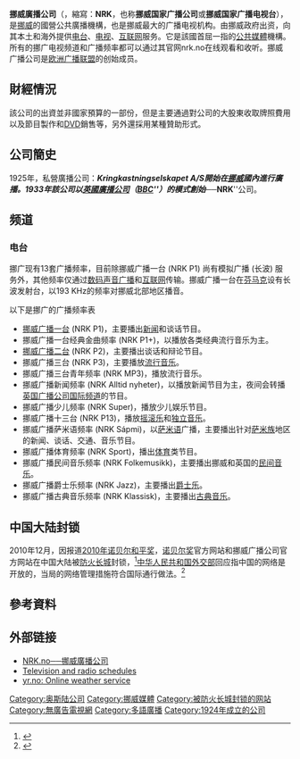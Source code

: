 <!--
{{For|the record label|NRK Sound Division}}
//-->
{{Infobox_Company |
 company_name = 挪威广播公司<br />Norsk rikskringkasting AS|
 company_logo = Norsk-rikskringkasting-Logo.svg |
 image = NRK marienlyst.JPG|
 image_caption = 挪威廣播公司總部|
 company_type = 公眾資助|
 foundation = 1924年 |
 location = {{NOR}}[[奧斯陸|奧斯陸]]|
 key_people = {{link-no|漢斯·貝耶卡斯|Hans-Tore Bjerkaas}} |
 num_employees = 大約3千4百多人(2004年)<ref>{{Cite web |url=http://medienorge.uib.no/main.cfm?ID=138&Medium=TV |title=Medienorge/Inst. for informasjon- og medievitenskap, Universitetet i Bergen |access-date=2008-02-08 |archive-date=2020-10-27 |archive-url=https://web.archive.org/web/20201027060922/http://medienorge.uib.no/main.cfm?ID=138&Medium=TV |dead-url=no }}</ref>|
 industry = [[廣播|廣播]]|
 owner = [[挪威政府|挪威政府]]|
 products = [[電視|電視]]、[[電臺|電臺]]、[[在線服務|在線服務]] |
 homepage = [http://www.nrk.no/ '''''www.nrk.no''''']|
}}

'''挪威廣播公司'''（{{lang-no|Norsk rikskringkasting}}，縮寫：'''NRK'''，也称'''挪威国家广播公司'''或'''挪威国家广播电视台'''），是[[挪威|挪威]]的國營公共廣播機構，也是挪威最大的广播电视机构。由挪威政府出资，向其本土和海外提供[[电台|电台]]、[[电视|电视]]、[[互联网|互联网]]服务。它是該國首屈一指的[[公共媒體|公共媒體]]機構。所有的挪广电视频道和广播频率都可以通过其官网nrk.no在线观看和收听。挪威广播公司是[[欧洲广播联盟|欧洲广播联盟]]的创始成员。

== 財經情況 ==
該公司的出資並非國家預算的一部份，但是主要通過對公司的大股東收取牌照費用以及節目製作和[[DVD|DVD]]銷售等，另外還採用某種贊助形式。

== 公司簡史 ==
1925年，私營廣播公司：'''''Kringkastningselskapet A/S'''''開始在[[挪威|挪威]]國內進行廣播。1933年該公司以[[英國廣播公司|英國廣播公司]]（''[[BBC|BBC]]''）的模式創始──'''''NRK'''''公司。

== 频道 ==

===电台===
挪广现有13套广播频率，目前除挪威广播一台 
(NRK P1) 尚有模拟广播 (长波) 服务外，其他频率仅通过[[数码声音广播|数码声音广播]]和[[互联网广播|互联网]]传输。挪威广播一台在[[芬马克|芬马克]]设有长波发射台，以193 KHz的频率对挪威北部地区播音。

以下是挪广的广播频率表
* [[挪威广播一台|挪威广播一台]] (NRK P1)，主要播出[[新闻|新闻]]和谈话节目。
* 挪威广播一台经典金曲频率 (NRK P1+)，以播放各类经典流行音乐为主。
* [[挪威广播二台|挪威广播二台]] (NRK P2)，主要播出谈话和辩论节目。
* 挪威广播三台 (NRK P3)，主要播放[[流行音乐|流行音乐]]。
* 挪威广播三台青年频率 (NRK MP3)，播放流行音乐。
* 挪威广播新闻频率 (NRK Alltid nyheter)，以播放新闻节目为主，夜间会转播[[英国广播公司国际频道|英国广播公司国际频道]]的节目。
* 挪威广播少儿频率 (NRK Super)，播放少儿娱乐节目。
* 挪威广播十三台 (NRK P13)，播放[[摇滚乐|摇滚乐]]和[[独立音乐|独立音乐]]。
* 挪威广播萨米语频率 (NRK Sápmi)，以[[萨米语|萨米语]]广播，主要播出针对[[萨米族|萨米族]]地区的新闻、谈话、交通、音乐节目。
* 挪威广播体育频率 (NRK Sport)，播出[[体育|体育]]类节目。
* 挪威广播民间音乐频率 (NRK Folkemusikk)，主要播出挪威和英国的[[民间音乐|民间音乐]]。
* 挪威广播爵士乐频率 (NRK Jazz)，主要播出[[爵士乐|爵士乐]]。
* 挪威广播古典音乐频率 (NRK Klassisk)，主要播出[[古典音乐|古典音乐]]。

== 中国大陆封锁 ==
2010年12月，因报道[[2010年诺贝尔和平奖|2010年诺贝尔和平奖]]，[[诺贝尔奖|诺贝尔奖]]官方网站和挪威广播公司官方网站在中国大陆被[[防火长城|防火长城]]封锁，<ref>{{cite news|url=http://www.swissinfo.ch/chi/detail/content.html?cid=28994292 |title=诺贝尔颁奖在即 中国封锁外媒 |work=法新社（中央社翻译） |publisher=瑞士资讯 |date=2010-12-09 |accessdate=2011-10-19}}</ref>[[中华人民共和国外交部|中华人民共和国外交部]]回应指中国的网络是开放的，当局的网络管理措施符合国际通行做法。<ref>{{cite news |url=http://news.southcn.com/i/2010-12/15/content_18451140.htm |title=外媒称挪威电台网站在华被屏蔽 我外交部：中国网络是开放的 |publisher=南方网 |date=2010-12-15 |accessdate=2011-10-19 |archive-date=2019-05-20 |archive-url=https://web.archive.org/web/20190520160310/http://news.southcn.com/i/2010-12/15/content_18451140.htm |dead-url=no }}</ref>

== 參考資料 ==
{{reflist}}

== 外部链接 ==
* [http://www.nrk.no/ NRK.no──挪威廣播公司] {{Wayback|url=http://www.nrk.no/ |date=20110223200526 }}
* [http://www.nrk.no/kanal/programoversikt/ Television and radio schedules] {{Wayback|url=http://www.nrk.no/kanal/programoversikt/ |date=20090118175826 }}
* [http://www.yr.no/ yr.no: Online weather service] {{Wayback|url=http://www.yr.no/ |date=20150310071423 }}
{{歐洲廣播聯盟成員}}
{{coord|59|56|6.21|N|10|43|6.79|E|type:landmark|display=title}}

[[Category:奥斯陆公司|Category:奥斯陆公司]]
[[Category:挪威媒體|Category:挪威媒體]]
[[Category:被防火长城封锁的网站|Category:被防火长城封锁的网站]]
[[Category:無廣告電視網|Category:無廣告電視網]]
[[Category:多語廣播|Category:多語廣播]]
[[Category:1924年成立的公司|Category:1924年成立的公司]]